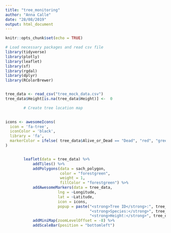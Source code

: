 ```yaml
---
title: "tree_monitoring"
author: "Anna Calle"
date: "28/08/2019"
output: html_document
---
```


```r
knitr::opts_chunk$set(echo = TRUE)
```

```r
# Load necessary packages and read csv file
library(tidyverse)
library(plotly)
library(leaflet)
library(sf)
library(rgdal)
library(dplyr)
library(RColorBrewer)


tree_data <- read_csv("tree_mock_data.csv") 
tree_data$Height[is.na(tree_data$Height)] <-  0

```


```r

        # Create tree location map
  

icons <- awesomeIcons(
  icon = 'fa-tree',
  iconColor = 'black',
  library = 'fa',
  markerColor = ifelse( tree_data$Alive_or_Dead == "Dead", "red", "green")
)


        leaflet(data = tree_data) %>%
            addTiles() %>% 
            addPolygons(data = sach_polygon,
                        color = "forestgreen",
                        weight = 1,
                        fillColor = "forestgreen") %>% 
            addAwesomeMarkers(data = tree_data,
                       lng = ~Longitude,
                       lat = ~Latitude,
                       icon = icons,
                       popup = paste("<strong>Tree ID</strong>:", tree_data$ID, "<br>",
                                     "<strong>Species:</strong>", tree_data$Species, "<br>",
                                     "<strong>Height:</strong>", tree_data$Height, " m" )) %>% 
            addMiniMap(zoomLevelOffset = -8) %>% 
            addScaleBar(position = "bottomleft")



```














